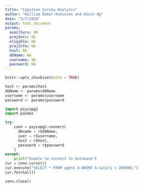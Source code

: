 ```yaml
---
title: "Capstone Survey Analysis"
author: "William Baker-Robinson and Kevin Ng"
date: "3/7/2020"
output: html_document
params:
  availSurv: NA
  projSurv: NA
  eligible: NA
  projInfo: NA
  host: NA
  dbName: NA
  username: NA
  password: NA
---
```


```r
knitr::opts_chunk$set(echo = TRUE)
```

```r
host <- params$host
dbName <- params$dbName
username <- params$username
password <- params$password
```


```python
import psycopg2
import pandas

try:
    conn = psycopg2.connect(
      dbname = r$dbName,
      user = r$username,
      host = r$host,
      password = r$password
    )
except:
    print("Unable to connect to database")
cur = conn.cursor()
cur.execute("SELECT * FROM agent A WHERE A.salary > 200000;")
cur.fetchall()
```


```python
conn.close()
```

